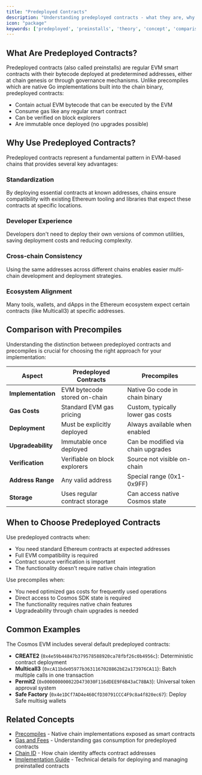 ```yaml
---
title: "Predeployed Contracts"
description: "Understanding predeployed contracts - what they are, why they're used, and how they differ from precompiles"
icon: "package"
keywords: ['predeployed', 'preinstalls', 'theory', 'concept', 'comparison', 'precompiles']
---
```


## What Are Predeployed Contracts?

Predeployed contracts (also called preinstalls) are regular EVM smart contracts with their bytecode deployed at predetermined addresses, either at chain genesis or through governance mechanisms. Unlike precompiles which are native Go implementations built into the chain binary, predeployed contracts:

- Contain actual EVM bytecode that can be executed by the EVM
- Consume gas like any regular smart contract
- Can be verified on block explorers
- Are immutable once deployed (no upgrades possible)

## Why Use Predeployed Contracts?

Predeployed contracts represent a fundamental pattern in EVM-based chains that provides several key advantages:

### Standardization
By deploying essential contracts at known addresses, chains ensure compatibility with existing Ethereum tooling and libraries that expect these contracts at specific locations.

### Developer Experience
Developers don't need to deploy their own versions of common utilities, saving deployment costs and reducing complexity.

### Cross-chain Consistency
Using the same addresses across different chains enables easier multi-chain development and deployment strategies.

### Ecosystem Alignment
Many tools, wallets, and dApps in the Ethereum ecosystem expect certain contracts (like Multicall3) at specific addresses.

## Comparison with Precompiles

Understanding the distinction between predeployed contracts and precompiles is crucial for choosing the right approach for your implementation:

| Aspect | Predeployed Contracts | Precompiles |
|--------|----------------------|-------------|
| **Implementation** | EVM bytecode stored on-chain | Native Go code in chain binary |
| **Gas Costs** | Standard EVM gas pricing | Custom, typically lower gas costs |
| **Deployment** | Must be explicitly deployed | Always available when enabled |
| **Upgradeability** | Immutable once deployed | Can be modified via chain upgrades |
| **Verification** | Verifiable on block explorers | Source not visible on-chain |
| **Address Range** | Any valid address | Special range (0x1-0x9FF) |
| **Storage** | Uses regular contract storage | Can access native Cosmos state |

## When to Choose Predeployed Contracts

Use predeployed contracts when:
- You need standard Ethereum contracts at expected addresses
- Full EVM compatibility is required
- Contract source verification is important
- The functionality doesn't require native chain integration

Use precompiles when:
- You need optimized gas costs for frequently used operations
- Direct access to Cosmos SDK state is required
- The functionality requires native chain features
- Upgradeability through chain upgrades is needed

## Common Examples

The Cosmos EVM includes several default predeployed contracts:

- **CREATE2** (`0x4e59b44847b379578588920ca78fbf26c0b4956c`): Deterministic contract deployment
- **Multicall3** (`0xcA11bde05977b3631167028862bE2a173976CA11`): Batch multiple calls in one transaction
- **Permit2** (`0x000000000022D473030F116dDEE9F6B43aC78BA3`): Universal token approval system
- **Safe Factory** (`0x4e1DCf7AD4e460CfD30791CCC4F9c8a4f820ec67`): Deploy Safe multisig wallets

## Related Concepts

- [Precompiles](/docs/next/documentation/smart-contracts/precompiles) - Native chain implementations exposed as smart contracts
- [Gas and Fees](/docs/next/documentation/concepts/gas-and-fees) - Understanding gas consumption for predeployed contracts
- [Chain ID](/docs/next/documentation/concepts/chain-id) - How chain identity affects contract addresses
- [Implementation Guide](/docs/next/documentation/smart-contracts/predeployed-contracts/overview) - Technical details for deploying and managing preinstalled contracts